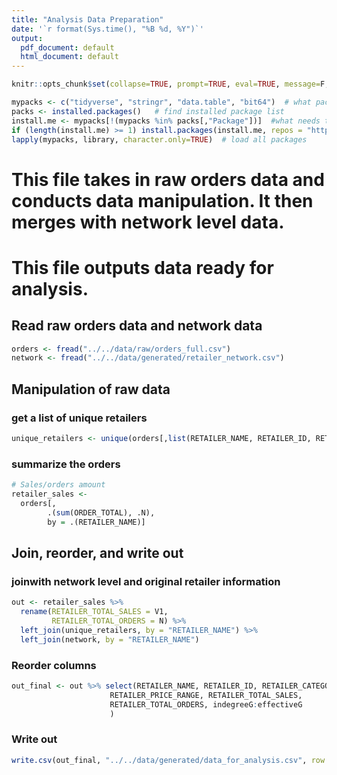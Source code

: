 ```yaml
---
title: "Analysis Data Preparation"
date: '`r format(Sys.time(), "%B %d, %Y")`'
output:
  pdf_document: default
  html_document: default
---
```


```r
knitr::opts_chunk$set(collapse=TRUE, prompt=TRUE, eval=TRUE, message=F, include=T,comment=NULL,fig.width = 8, warnings = FALSE, fig.height = 8,tidy.opts=list(width.cutoff=50),tidy=TRUE,cache = TRUE)
```

```r
mypacks <- c("tidyverse", "stringr", "data.table", "bit64")  # what packages are needed?
packs <- installed.packages()   # find installed package list
install.me <- mypacks[!(mypacks %in% packs[,"Package"])]  #what needs to be installed?
if (length(install.me) >= 1) install.packages(install.me, repos = "http://cran.us.r-project.org")   # install (if needed)
lapply(mypacks, library, character.only=TRUE)  # load all packages
```

# This file takes in raw orders data and conducts data manipulation. It then merges with network level data. 

# This file outputs data ready for analysis.

## Read raw orders data and network data
```r
orders <- fread("../../data/raw/orders_full.csv")
network <- fread("../../data/generated/retailer_network.csv")
```

## Manipulation of raw data

### get a list of unique retailers
```r
unique_retailers <- unique(orders[,list(RETAILER_NAME, RETAILER_ID, RETAILER_CATEGORY, RETAILER_PRICE_RANGE)])
```

### summarize the orders
```r
# Sales/orders amount
retailer_sales <- 
  orders[,
        .(sum(ORDER_TOTAL), .N),
        by = .(RETAILER_NAME)]
```

## Join, reorder, and write out

### joinwith network level and original retailer information
```r
out <- retailer_sales %>% 
  rename(RETAILER_TOTAL_SALES = V1,
         RETAILER_TOTAL_ORDERS = N) %>%
  left_join(unique_retailers, by = "RETAILER_NAME") %>%
  left_join(network, by = "RETAILER_NAME")
```

### Reorder columns
```r
out_final <- out %>% select(RETAILER_NAME, RETAILER_ID, RETAILER_CATEGORY,
                      RETAILER_PRICE_RANGE, RETAILER_TOTAL_SALES,
                      RETAILER_TOTAL_ORDERS, indegreeG:effectiveG
                      )
```


### Write out
```r
write.csv(out_final, "../../data/generated/data_for_analysis.csv", row.names = FALSE)
```